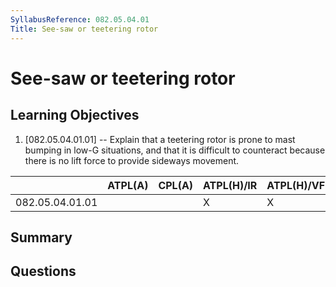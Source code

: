 ```yaml
---
SyllabusReference: 082.05.04.01
Title: See-saw or teetering rotor
---
```


# See-saw or teetering rotor

## Learning Objectives

1. [082.05.04.01.01] -- Explain that a teetering rotor is prone to mast bumping in low-G situations, and that it is difficult to counteract because there is no lift force to provide sideways movement.


|                 | ATPL(A) | CPL(A) | ATPL(H)/IR | ATPL(H)/VFR | CPL(H) | IR | CBIR(A) |
|-----------------|---------|--------|------------|-------------|--------|----|---------|
| 082.05.04.01.01 |         |        |      X     |      X      |   X    |    |         |

## Summary

## Questions

